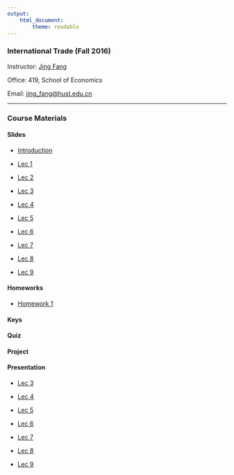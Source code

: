 ```yaml
---
output: 
    html_document:
        theme: readable
---
```


### International Trade (Fall 2016)

Instructor: [Jing Fang](http://bayeswhu.github.io)

Office: 419, School of Economics

Email: [jing_fang@hust.edu.cn](jing_fang@hust.edu.cn)

-----

### Course Materials

#### Slides

- [Introduction](trade/Introduction.ppt)

- [Lec 1](trade/Ch01.ppt)

- [Lec 2](trade/Ch02.ppt)

- [Lec 3](trade/Ch03.ppt)

- [Lec 4](trade/Ch04.ppt)

- [Lec 5](trade/Ch05.ppt)

- [Lec 6](trade/Ch06.ppt)

- [Lec 7](trade/Ch07.ppt)

- [Lec 8](trade/Ch08.ppt)

- [Lec 9](trade/Ch09.ppt)

<!-- - [Lec 10](trade/Lec10.html)

- [Lec 11](trade/Lec11.html)

- [Lec 12](trade/Lec12.html) 

-->
#### Homeworks

- [Homework 1](trade/Homework1.doc)

<!-- - [Homework 2](trade/Homework2.doc) -->

#### Keys

<!-- - [Key 1](trade/Hw1_key.doc)

- [Key 2](trade/Hw2_key.doc) -->

#### Quiz

<!-- - [Quiz 1](trade/Quiz1.ppt)

- [Quiz 2](trade/Quiz2.ppt)

- [Quiz 3](trade/Quiz3.ppt) -->

#### Project

<!-- - [Project List](trade/Project.html)  -->

#### Presentation

- [Lec 3](trade/cs03.docx)

- [Lec 4](trade/cs04.docx)

- [Lec 5](trade/cs05.docx)

- [Lec 6](trade/cs06.docx)

- [Lec 7](trade/cs07.docx)

- [Lec 8](trade/cs08.docx)

- [Lec 9](trade/cs09.docx)